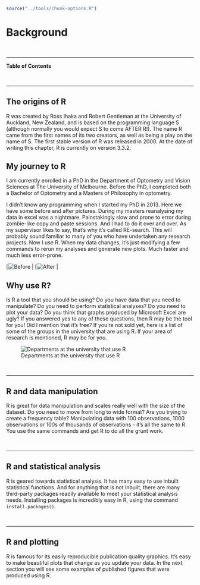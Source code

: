   
```r
source("../tools/chunk-options.R")
```

# Background

<br>

---

**Table of Contents**

<!-- toc -->

<br>

---

## The origins of R

R was created by Ross Ihaka and Robert Gentleman at the University of Auckland, New Zealand, and is based on the programming language S (although normally you would expect S to come AFTER R!). The name R came from the first names of its two creators, as well as being a play on the name of S. The first stable version of R was released in 2000. At the date of writing this chapter, R is currently on version 3.3.2. 

## My journey to R

I am currently enrolled in a PhD in the Department of Optometry and Vision Sciences at The University of Melbourne. Before the PhD, I completed both a Bachelor of Optometry and a Masters of Philosophy in optometry. 

I didn’t know any programming when I started my PhD in 2013. Here we have some before and after pictures. During my masters reanalysing my data in excel was a nightmare. Painstakingly slow and prone to error during zombie-like copy and paste sessions. And I had to do it over and over. As my supervisor likes to say, that’s why it’s called RE-search. This will probably sound familiar to many of you who have undertaken any research projects. Now I use R. When my data changes, it’s just modifying a few commands to rerun my analyses and generate new plots. Much faster and much less error-prone. 

| [![Before](images/before.png)  | [![After](images/after.png) |

## Why use R?

Is R a tool that you should be using? Do you have data that you need to manipulate? Do you need to perform statistical analyses? Do you need to plot your data? Do you think that graphs produced by Microsoft Excel are ugly? If you answered yes to any of these questions, then R may be the tool for you! Did I mention that it’s free? If you’re not sold yet, here is a list of some of the groups in the university that are using R. If your area of research is mentioned, R may be for you.

![Departments at the university that use R](images/university_depts)

<br>

---

## R and data manipulation

R is great for data manipulation and scales really well with the size of the dataset. Do you need to move from long to wide format? Are you trying to create a frequency table? Manipulating data with 100 observations, 1000 observations or 100s of thousands of observations - it’s all the same to R. You use the same commands and get R to do all the grunt work.

<br>

---

## R and statistical analysis

R is geared towards statistical analysis. It has many easy to use inbuilt statistical functions. And for anything that is not inbuilt, there are many third-party packages readily available to meet your statistical analysis needs. Installing packages is incredibly easy in R, using the command `install.packages()`. 

<br>

---

## R and plotting

R is famous for its easily reproducible publication quality graphics. It’s easy to make beautiful plots that change as you update your data. In the next section you will see some examples of published figures that were produced using R.
